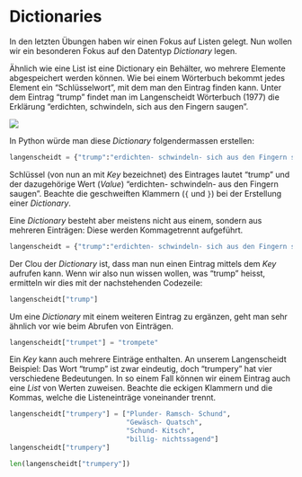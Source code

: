 # Dictionaries

In den letzten Übungen haben wir einen Fokus auf Listen gelegt. Nun wollen wir ein besonderen Fokus auf den Datentyp *Dictionary* legen.

Ähnlich wie eine List ist eine Dictionary ein Behälter, wo mehrere Elemente abgespeichert werden können. Wie bei einem Wörterbuch bekommt jedes Element ein "Schlüsselwort", mit dem man den Eintrag finden kann. 
Unter dem Eintrag "trump" findet man im Langenscheidt Wörterbuch (1977) die Erklärung "erdichten, schwindeln, sich aus den Fingern saugen".  

![](figures/trump.jpg)

In Python würde man diese *Dictionary* folgendermassen erstellen:

```python
langenscheidt = {"trump":"erdichten- schwindeln- sich aus den Fingern saugen"}
```

Schlüssel (von nun an mit *Key* bezeichnet) des Eintrages lautet "trump" und der dazugehörige Wert (*Value*) "erdichten- schwindeln- aus den Fingern saugen". Beachte die geschweiften Klammern (`{` und `}`) bei der Erstellung einer *Dictionary*.

Eine *Dictionary* besteht aber meistens nicht aus einem, sondern aus mehreren Einträgen: Diese werden Kommagetrennt aufgeführt. 

```python
langenscheidt = {"trump":"erdichten- schwindeln- sich aus den Fingern saugen", "trumpery":"Plunder- Ramsch- Schund"}
```

Der Clou der *Dictionary* ist, dass man nun einen Eintrag mittels dem *Key* aufrufen kann. Wenn wir also nun wissen wollen, was "trump" heisst, ermitteln wir dies mit der nachstehenden Codezeile:  

```python
langenscheidt["trump"]
```

Um eine *Dictionary* mit einem weiteren Eintrag zu ergänzen, geht man sehr ähnlich vor wie beim Abrufen von Einträgen. 

```python
langenscheidt["trumpet"] = "trompete" 
```

Ein *Key* kann auch mehrere Einträge enthalten. An unserem Langenscheidt Beispiel: Das Wort "trump" ist zwar eindeutig, doch "trumpery" hat vier verschiedene Bedeutungen. In so einem Fall können wir einem Eintrag auch eine *List* von Werten zuweisen. Beachte die eckigen Klammern und die Kommas, welche die Listeneinträge voneinander trennt.

```python
langenscheidt["trumpery"] = ["Plunder- Ramsch- Schund", 
                             "Gewäsch- Quatsch", 
                             "Schund- Kitsch", 
                             "billig- nichtssagend"]    
langenscheidt["trumpery"]
```

```python
len(langenscheidt["trumpery"])
```
